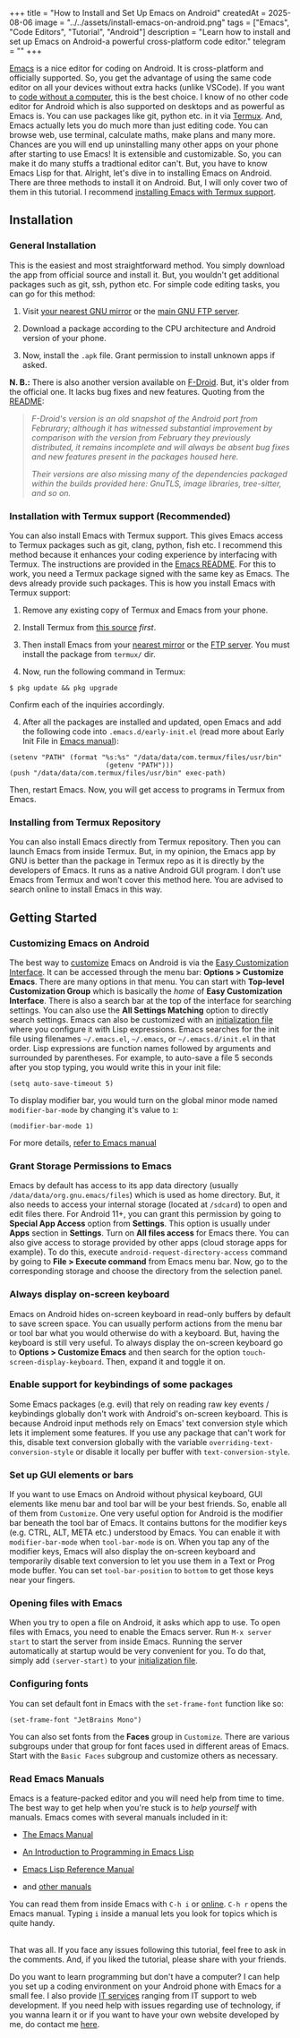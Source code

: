 +++
title = "How to Install and Set Up Emacs on Android"
createdAt = 2025-08-06
image = "../../assets/install-emacs-on-android.png"
tags = ["Emacs", "Code Editors", "Tutorial", "Android"]
description = "Learn how to install and set up Emacs on Android-a powerful cross-platform code editor."
telegram = ""
+++

[Emacs](https://www.gnu.org/software/emacs/) is a nice editor for coding on Android. It is cross-platform and officially supported. So, you get the advantage of using the same code editor on all your devices without extra hacks (unlike VSCode). If you want to [code without a computer](coding-without-computer), this is the best choice. I know of no other code editor for Android which is also supported on desktops and as powerful as Emacs is. You can use packages like git, python etc. in it via [Termux](https://termux.dev/). And, Emacs actually lets you do much more than just editing code. You can browse web, use terminal, calculate maths, make plans and many more. Chances are you will end up uninstalling many other apps on your phone after starting to use Emacs! It is extensible and customizable. So, you can make it do many stuffs a tradtional editor can't. But, you have to know Emacs Lisp for that. Alright, let's dive in to installing Emacs on Android. There are three methods to install it on Android. But, I will only cover two of them in this tutorial. I recommend [installing Emacs with Termux support](#installing-emacs-with-termux-support-recommended).

## Installation

### General Installation

This is the easiest and most straightforward method. You simply download the app from official source and install it. But, you wouldn't get additional packages such as git, ssh, python etc. For simple code editing tasks, you can go for this method:

1. Visit [your nearest GNU mirror](http://ftpmirror.gnu.org/gnu/emacs/android) or the [main GNU FTP server](http://ftp.gnu.org/gnu/emacs/android).

2. Download a package according to the CPU architecture and Android version of your phone.

3. Now, install the `.apk` file. Grant permission to install unknown apps if asked.

**N. B.:** There is also another version available on [F-Droid](https://f-droid.org/). But, it's older from the official one. It lacks bug fixes and new features. Quoting from the [README](https://ftp.gnu.org/gnu/emacs/android/README):

> _F-Droid's version is an old snapshot of the Android port from Februrary; although it has witnessed substantial improvement by comparison with the version from February they previously distributed, it remains incomplete and will always be absent bug fixes and new features present in the packages housed here._
>
> _Their versions are also missing many of the dependencies packaged within the builds provided here: GnuTLS, image libraries, tree-sitter, and so on._


### Installation with Termux support (Recommended)

You can also install Emacs with Termux support. This gives Emacs access to Termux packages such as git, clang, python, fish etc. I recommend this method because it enhances your coding experience by interfacing with Termux. The instructions are provided in the [Emacs README](https://ftp.gnu.org/gnu/emacs/android/README). For this to work, you need a Termux package signed with the same key as Emacs. The devs already provide such packages. This is how you install Emacs with Termux support:

1. Remove any existing copy of Termux and Emacs from your phone.

2. Install Termux from [this source](https://sourceforge.net/projects/android-ports-for-gnu-emacs/files/termux/termux-app_apt-android-7-release_universal.apk/download) _first_.

3. Then install Emacs from your [nearest mirror](http://ftpmirror.gnu.org/gnu/emacs/android) or the [FTP server](http://ftp.gnu.org/gnu/emacs/android). You must install the package from `termux/` dir.

3. Now, run the following command in Termux:

```shell
$ pkg update && pkg upgrade
```
Confirm each of the inquiries accordingly. 

4. After all the packages are installed and updated, open Emacs and add the following code into `.emacs.d/early-init.el` (read more about Early Init File in [Emacs manual](https://www.gnu.org/software/emacs/manual/html_node/emacs/Early-Init-File.html)):

```elisp
(setenv "PATH" (format "%s:%s" "/data/data/com.termux/files/usr/bin"
                        (getenv "PATH")))
(push "/data/data/com.termux/files/usr/bin" exec-path)
```

Then, restart Emacs. Now, you will get access to programs in Termux from Emacs.

### Installing from Termux Repository

You can also install Emacs directly from Termux repository. Then you can launch Emacs from inside Termux. But, in my opinion, the Emacs app by GNU is better than the package in Termux repo as it is directly by the developers of Emacs. It runs as a native Android GUI program. I don't use Emacs from Termux and won't cover this method here. You are advised to search online to install Emacs in this way.


## Getting Started

### Customizing Emacs on Android

The best way to [customize](https://www.gnu.org/software/emacs/manual/html_node/emacs/Customization.html) Emacs on Android is via the [Easy Customization Interface](https://www.gnu.org/software/emacs/manual/html_node/emacs/Easy-Customization.html). It can be accessed through the menu bar: **Options > Customize Emacs**. There are many options in that menu. You can start with **Top-level Customization Group** which is basically the *home* of **Easy Customization Interface**. There is also a search bar at the top of the interface for searching settings. You can also use the **All Settings Matching** option to directly search settings. Emacs can also be customized with an [initialization file](https://www.gnu.org/software/emacs/manual/html_node/emacs/Init-File.html) where you configure it with Lisp expressions. Emacs searches for the init file using filenames `~/.emacs.el`, `~/.emacs`, or `~/.emacs.d/init.el` in that order. Lisp expressions are function names followed by arguments and surrounded by parentheses. For example, to auto-save a file 5 seconds after you stop typing, you would write this in your init file:

```elisp
(setq auto-save-timeout 5)
```

To display modifier bar, you would turn on the global minor mode named `modifier-bar-mode` by changing it's value to `1`:
```elisp
(modifier-bar-mode 1)
```

For more details, [refer to Emacs manual](https://www.gnu.org/software/emacs/manual/html_node/emacs/Init-Syntax.html)

### Grant Storage Permissions to Emacs

Emacs by default has access to its app data directory (usually `/data/data/org.gnu.emacs/files`) which is used as home directory. But, it also needs to access your internal storage (located at `/sdcard`) to open and edit files there. For Android 11+, you can grant this permission by going to **Special App Access** option from **Settings**. This option is usually under **Apps** section in **Settings**. Turn on **All files access** for Emacs there. You can also give access to storage provided by other apps (cloud storage apps for example). To do this, execute `android-request-directory-access` command by going to **File > Execute command** from Emacs menu bar. Now, go to the corresponding storage and choose the directory from the selection panel.

### Always display on-screen keyboard

Emacs on Android hides on-screen keyboard in read-only buffers by default to save screen space. You can usually perform actions from the menu bar or tool bar what you would otherwise do with a keyboard. But, having the keyboard is still very useful. To always display the on-screen keyboard go to **Options > Customize Emacs** and then search for the option `touch-screen-display-keyboard`. Then, expand it and toggle it on.

### Enable support for keybindings of some packages

Some Emacs packages (e.g. evil) that rely on reading raw key events / keybindings globally don't work with Android's on-screen keyboard. This is because Android input methods rely on Emacs' text conversion style which lets it implement some features. If you use any package that can't work for this, disable text conversion globally with the variable `overriding-text-conversion-style` or disable it locally per buffer with `text-conversion-style`.

### Set up GUI elements or bars

If you want to use Emacs on Android without physical keyboard, GUI elements like menu bar and tool bar will be your best friends. So, enable all of them from `Customize`. One very useful option for Android is the modifier bar beneath the tool bar of Emacs. It contains buttons for the modifier keys (e.g. CTRL, ALT, META etc.) understood by Emacs. You can enable it with `modifier-bar-mode` when `tool-bar-mode` is on. When you tap any of the modifier keys, Emacs will also display the on-screen keyboard and temporarily disable text conversion to let you use them in a Text or Prog mode buffer. You can set `tool-bar-position` to `bottom` to get those keys near your fingers.

### Opening files with Emacs

When you try to open a file on Android, it asks which app to use. To open files with Emacs, you need to enable the Emacs server. Run `M-x server start` to start the server from inside Emacs. Running the server automatically at startup would be very convenient for you. To do that, simply add `(server-start)` to your [initialization file](www.gnu.org/software/emacs/manual/html_node/emacs/Init-File.html).

### Configuring fonts

You can set default font in Emacs with the `set-frame-font` function like so:

```elisp
(set-frame-font "JetBrains Mono")
```

You can also set fonts from the **Faces** group in `Customize`. There are various subgroups under that group for font faces used in different areas of Emacs. Start with the `Basic Faces` subgroup and customize others as necessary.

### Read Emacs Manuals

Emacs is a feature-packed editor and you will need help from time to time. The best way to get help when you're stuck is to _help yourself_ with manuals. Emacs comes with several manuals included in it:

- [The Emacs Manual](https://www.gnu.org/software/emacs/manual/html_node/emacs/index.html)

- [An Introduction to Programming in Emacs Lisp](https://www.gnu.org/software/emacs/manual/html_node/eintr/index.html)

- [Emacs Lisp Reference Manual](https://www.gnu.org/software/emacs/manual/html_node/elisp/index.html)

- and [other manuals](https://www.gnu.org/software/emacs/manual/index.html)

You can read them from inside Emacs with `C-h i` or [online](https://www.gnu.org/software/emacs/manual/index.html). `C-h r` opens the Emacs manual. Typing `i` inside a manual lets you look for topics which is quite handy.

<br />
That was all. If you face any issues following this tutorial, feel free to ask in the comments. And, if you liked the tutorial, please share with your friends.

Do you want to learn programming but don't have a computer? I can help you set up a coding environment on your Android phone with Emacs for a small fee. I also provide [IT services](services) ranging from IT support to web development. If you need help with issues regarding use of technology, if you wanna learn it or if you want to have your own website developed by me, do contact me [here](mailto:khalids_shell.l3rmw@slmail.me).

